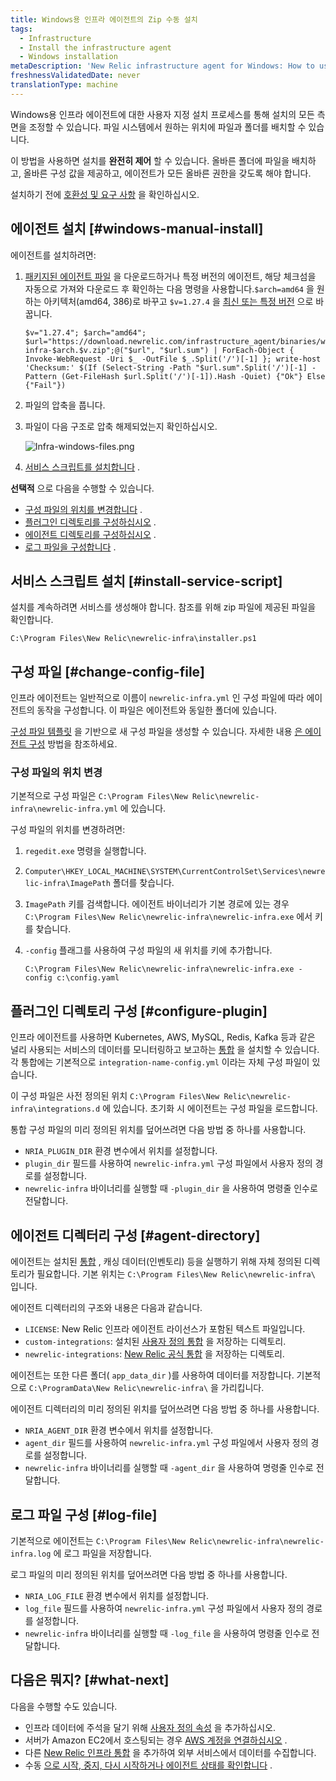 ```yaml
---
title: Windows용 인프라 에이전트의 Zip 수동 설치
tags:
  - Infrastructure
  - Install the infrastructure agent
  - Windows installation
metaDescription: 'New Relic infrastructure agent for Windows: How to use the manual install script so you can adapt it to your environment.'
freshnessValidatedDate: never
translationType: machine
---
```



Windows용 인프라 에이전트에 대한 사용자 지정 설치 프로세스를 통해 설치의 모든 측면을 조정할 수 있습니다. 파일 시스템에서 원하는 위치에 파일과 폴더를 배치할 수 있습니다.

이 방법을 사용하면 설치를 **완전히 제어** 할 수 있습니다. 올바른 폴더에 파일을 배치하고, 올바른 구성 값을 제공하고, 에이전트가 모든 올바른 권한을 갖도록 해야 합니다.

설치하기 전에 [호환성 및 요구 사항](/docs/infrastructure/install-infrastructure-agent/get-started/requirements-infrastructure-agent) 을 확인하십시오.

## 에이전트 설치 [#windows-manual-install]

에이전트를 설치하려면:

1. [패키지된 에이전트 파일](https://download.newrelic.com/infrastructure_agent/binaries/windows/) 을 다운로드하거나 특정 버전의 에이전트, 해당 체크섬을 자동으로 가져와 다운로드 후 확인하는 다음 명령을 사용합니다.`$arch=amd64` 을 원하는 아키텍처(amd64, 386)로 바꾸고 `$v=1.27.4` 을 [최신 또는 특정 버전](https://github.com/newrelic/infrastructure-agent/releases/latest) 으로 바꿉니다.

   ```
   $v="1.27.4"; $arch="amd64"; $url="https://download.newrelic.com/infrastructure_agent/binaries/windows/$arch/newrelic-infra-$arch.$v.zip";@("$url", "$url.sum") | ForEach-Object { Invoke-WebRequest -Uri $_ -OutFile $_.Split('/')[-1] }; write-host 'Checksum:' $(If (Select-String -Path "$url.sum".Split('/')[-1] -Pattern (Get-FileHash $url.Split('/')[-1]).Hash -Quiet) {"Ok"} Else {"Fail"})
   ```

2. 파일의 압축을 풉니다.

3. 파일이 다음 구조로 압축 해제되었는지 확인하십시오.

   <img
     title="Infra-windows-files.png"
     alt="Infra-windows-files.png"
     src={infrastructureInfraAgentWindowsFolderStructure}
   />

4. [서비스 스크립트를 설치합니다](#install-service-script) .

**선택적** 으로 다음을 수행할 수 있습니다.

* [구성 파일의 위치를 변경합니다](#change-config-file) .
* [플러그인 디렉토리를 구성하십시오](#configure-plugin) .
* [에이전트 디렉토리를 구성하십시오](#agent-directory) .
* [로그 파일을 구성합니다](#log-file) .

## 서비스 스크립트 설치 [#install-service-script]

설치를 계속하려면 서비스를 생성해야 합니다. 참조를 위해 zip 파일에 제공된 파일을 확인합니다.

```
C:\Program Files\New Relic\newrelic-infra\installer.ps1
```

## 구성 파일 [#change-config-file]

인프라 에이전트는 일반적으로 이름이 `newrelic-infra.yml` 인 구성 파일에 따라 에이전트의 동작을 구성합니다. 이 파일은 에이전트와 동일한 폴더에 있습니다.

[구성 파일 템플릿](/docs/infrastructure/new-relic-infrastructure/configuration/infrastructure-config-file-template-newrelic-infrayml) 을 기반으로 새 구성 파일을 생성할 수 있습니다. 자세한 내용 [은 에이전트 구성](/docs/infrastructure/new-relic-infrastructure/configuration/configure-infrastructure-agent) 방법을 참조하세요.

### 구성 파일의 위치 변경

기본적으로 구성 파일은 `C:\Program Files\New Relic\newrelic-infra\newrelic-infra.yml` 에 있습니다.

구성 파일의 위치를 변경하려면:

1. `regedit.exe` 명령을 실행합니다.

2. `Computer\HKEY_LOCAL_MACHINE\SYSTEM\CurrentControlSet\Services\newrelic-infra\ImagePath` 폴더를 찾습니다.

3. `ImagePath` 키를 검색합니다. 에이전트 바이너리가 기본 경로에 있는 경우 `C:\Program Files\New Relic\newrelic-infra\newrelic-infra.exe` 에서 키를 찾습니다.

4. `-config` 플래그를 사용하여 구성 파일의 새 위치를 키에 추가합니다.

   ```
   C:\Program Files\New Relic\newrelic-infra\newrelic-infra.exe -config c:\config.yaml
   ```

## 플러그인 디렉토리 구성 [#configure-plugin]

인프라 에이전트를 사용하면 Kubernetes, AWS, MySQL, Redis, Kafka 등과 같은 널리 사용되는 서비스의 데이터를 모니터링하고 보고하는 [통합](/docs/infrastructure/host-integrations/get-started/introduction-host-integrations) 을 설치할 수 있습니다. 각 통합에는 기본적으로 `integration-name-config.yml` 이라는 자체 구성 파일이 있습니다.

이 구성 파일은 사전 정의된 위치 `C:\Program Files\New Relic\newrelic-infra\integrations.d` 에 있습니다. 초기화 시 에이전트는 구성 파일을 로드합니다.

통합 구성 파일의 미리 정의된 위치를 덮어쓰려면 다음 방법 중 하나를 사용합니다.

* `NRIA_PLUGIN_DIR` 환경 변수에서 위치를 설정합니다.
* `plugin_dir` 필드를 사용하여 `newrelic-infra.yml` 구성 파일에서 사용자 정의 경로를 설정합니다.
* `newrelic-infra` 바이너리를 실행할 때 `-plugin_dir` 을 사용하여 명령줄 인수로 전달합니다.

## 에이전트 디렉터리 구성 [#agent-directory]

에이전트는 설치된 [통합](/docs/infrastructure/host-integrations/get-started/introduction-host-integrations) , 캐싱 데이터(인벤토리) 등을 실행하기 위해 자체 정의된 디렉토리가 필요합니다. 기본 위치는 `C:\Program Files\New Relic\newrelic-infra\` 입니다.

에이전트 디렉터리의 구조와 내용은 다음과 같습니다.

* `LICENSE`: New Relic 인프라 에이전트 라이선스가 포함된 텍스트 파일입니다.
* `custom-integrations`: 설치된 [사용자 정의 통합](/docs/integrations/integrations-sdk/getting-started/introduction-infrastructure-integrations-sdk) 을 저장하는 디렉토리.
* `newrelic-integrations`: [New Relic 공식 통합](/docs/infrastructure/host-integrations/get-started/introduction-host-integrations) 을 저장하는 디렉토리.

에이전트는 또한 다른 폴더( `app_data_dir` )를 사용하여 데이터를 저장합니다. 기본적으로 `C:\ProgramData\New Relic\newrelic-infra\` 을 가리킵니다.

에이전트 디렉터리의 미리 정의된 위치를 덮어쓰려면 다음 방법 중 하나를 사용합니다.

* `NRIA_AGENT_DIR` 환경 변수에서 위치를 설정합니다.
* `agent_dir` 필드를 사용하여 `newrelic-infra.yml` 구성 파일에서 사용자 정의 경로를 설정합니다.
* `newrelic-infra` 바이너리를 실행할 때 `-agent_dir` 을 사용하여 명령줄 인수로 전달합니다.

## 로그 파일 구성 [#log-file]

기본적으로 에이전트는 `C:\Program Files\New Relic\newrelic-infra\newrelic-infra.log` 에 로그 파일을 저장합니다.

로그 파일의 미리 정의된 위치를 덮어쓰려면 다음 방법 중 하나를 사용합니다.

* `NRIA_LOG_FILE` 환경 변수에서 위치를 설정합니다.
* `log_file` 필드를 사용하여 `newrelic-infra.yml` 구성 파일에서 사용자 정의 경로를 설정합니다.
* `newrelic-infra` 바이너리를 실행할 때 `-log_file` 을 사용하여 명령줄 인수로 전달합니다.

<InstallFeedback/>

## 다음은 뭐지? [#what-next]

다음을 수행할 수도 있습니다.

* 인프라 데이터에 주석을 달기 위해 [사용자 정의 속성](/docs/infrastructure/install-infrastructure-agent/configuration/infrastructure-agent-configuration-settings/#custom-attributes) 을 추가하십시오.
* 서버가 Amazon EC2에서 호스팅되는 경우 [AWS 계정을 연결하십시오](/docs/integrations/amazon-integrations/get-started/connect-aws-new-relic-infrastructure-monitoring/) .
* 다른 [New Relic 인프라 통합](/docs/integrations/infrastructure-integrations/get-started/introduction-infrastructure-integrations/) 을 추가하여 외부 서비스에서 데이터를 수집합니다.
* 수동 [으로 시작, 중지, 다시 시작하거나 에이전트 상태를 확인합니다](/docs/infrastructure/install-infrastructure-agent/manage-your-agent/start-stop-restart-infrastructure-agent/#windows) .
